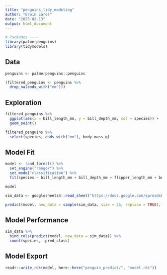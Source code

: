 ```yaml
---
title: "penguins_tidy_modeling"
author: "Erwin Lares"
date: "2023-02-13"
output: html_document
---
```


```r
# Packages ----
library(palmerpenguins)
library(tidymodels)
```
## Data
```r
penguins <- palmerpenguins::penguins
```

```r
(filtered_penguins <- penguins %>% 
  drop_na(ends_with("mm")))
```
## Exploration
```r
filtered_penguins %>% 
  ggplot(aes(x = bill_length_mm, y = bill_depth_mm, col = species)) +
  geom_point()
```

```r
filtered_penguins %>% 
  select(species, ends_with("mm"), body_mass_g)
```
## Model Fit
```r
model <- rand_forest() %>% 
  set_engine("ranger") %>% 
  set_mode("classification") %>% 
  fit(species ~ bill_length_mm + bill_depth_mm + flipper_length_mm + body_mass_g, data = filtered_penguins)
```

```r
model
```

```r

sim_data <- googlesheets4::read_sheet("https://docs.google.com/spreadsheets/d/1HEQa23hR202egPcnyAtQHGyPRw1WWv61H6aHnAhjcrc/edit#gid=519943868")

predict(model, new_data = sample(sim_data, size = 25, replace = TRUE), type = "prob")
```

## Model Performance
```r
sim_data %>% 
  bind_cols(predict(model, new_data = sim_data)) %>% 
  count(species, .pred_class)
```

## Model Export
```r
readr::write_rds(model, here::here("penguin_predict/", "model.rds"))
```



